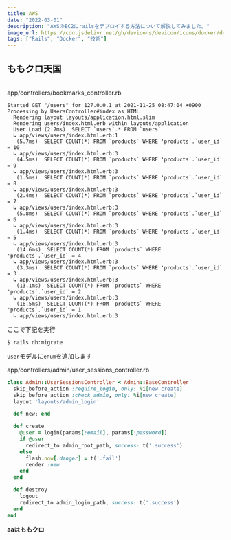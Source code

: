 ```yaml
---
title: AWS
date: "2022-03-01"
description: "AWSのEC2にrailsをデプロイする方法について解説してみました。"
image_url: https://cdn.jsdelivr.net/gh/devicons/devicon/icons/docker/docker-original-wordmark.svg
tags: ["Rails", "Docker", "技術"]
---
```


## ももクロ天国

<br />
<div class="gatsby-code-title">
  <span>app/controllers/bookmarks_controller.rb</span>
</div>

```ruby{numberLines:true}
Started GET "/users" for 127.0.0.1 at 2021-11-25 08:47:04 +0900
Processing by UsersController#index as HTML
  Rendering layout layouts/application.html.slim
  Rendering users/index.html.erb within layouts/application
  User Load (2.7ms)  SELECT `users`.* FROM `users`
  ↳ app/views/users/index.html.erb:1
   (5.7ms)  SELECT COUNT(*) FROM `products` WHERE 'products`.`user_id` = 10
  ↳ app/views/users/index.html.erb:3
   (4.5ms)  SELECT COUNT(*) FROM `products` WHERE 'products`.`user_id` = 9
  ↳ app/views/users/index.html.erb:3
   (1.5ms)  SELECT COUNT(*) FROM `products` WHERE 'products`.`user_id` = 8
  ↳ app/views/users/index.html.erb:3
   (2.4ms)  SELECT COUNT(*) FROM `products` WHERE 'products`.`user_id` = 7
  ↳ app/views/users/index.html.erb:3
   (5.8ms)  SELECT COUNT(*) FROM `products` WHERE 'products`.`user_id` = 6
  ↳ app/views/users/index.html.erb:3
   (1.4ms)  SELECT COUNT(*) FROM `products` WHERE 'products`.`user_id` = 5
  ↳ app/views/users/index.html.erb:3
   (14.6ms)  SELECT COUNT(*) FROM `products` WHERE 'products`.`user_id` = 4
  ↳ app/views/users/index.html.erb:3
   (3.3ms)  SELECT COUNT(*) FROM `products` WHERE 'products`.`user_id` = 3
  ↳ app/views/users/index.html.erb:3
   (13.1ms)  SELECT COUNT(*) FROM `products` WHERE 'products`.`user_id` = 2
  ↳ app/views/users/index.html.erb:3
   (16.5ms)  SELECT COUNT(*) FROM `products` WHERE 'products`.`user_id` = 1
  ↳ app/views/users/index.html.erb:3
```

ここで下記を実行

```
$ rails db:migrate
```

`User`モデルに`enum`を追加します

<div class="gatsby-code-title">
  <span>app/controllers/admin/user_sessions_controller.rb</span>
</div>

```ruby
class Admin::UserSessionsController < Admin::BaseController
  skip_before_action :require_login, only: %i[new create]
  skip_before_action :check_admin, only: %i[new create]
  layout 'layouts/admin_login'

  def new; end

  def create
    @user = login(params[:email], params[:password])
    if @user
      redirect_to admin_root_path, success: t('.success')
    else
      flash.now[:danger] = t('.fail')
      render :new
    end
  end

  def destroy
    logout
    redirect_to admin_login_path, success: t('.success')
  end
end
```

**aa**は**ももクロ**
